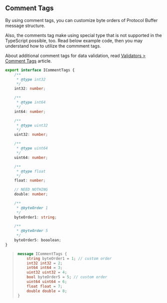 ## Comment Tags
By using comment tags, you can customize byte orders of Protocol Buffer message structure. 

Also, the comments tag make using special type that is not supported in the TypeScript possible, too. Read below example code, then you may understand how to utilize the commment tags. 

About additional comment tags for data validation, read [Validators > Comment Tags](/docs/validators/tags) article.

```typescript
export interface ICommentTags {
    /**
     * @type int32
     */
    int32: number;

    /**
     * @type int64
     */
    int64: number;

    /**
     * @type uint32
     */
    uint32: number;

    /**
     * @type uint64
     */
    uint64: number;

    /**
     * @type float
     */
    float: number;

    // NEED NOTHING
    double: number;

    /**
     * @byteOrder 1
     */
    byteOrder1: string;

    /**
     * @byteOrder 5
     */
    byteOrder5: booolean;
}
```

> ```protobuf
> message ICommentTags {
>     string byteOrder1 = 1; // custom order
>     int32 int32 = 2;
>     int64 int64 = 3;
>     uint32 uint32 = 4;
>     bool byteOrder5 = 5; // custom order
>     uint64 uint64 = 6;
>     float float = 7;
>     double double = 8;
> }
> ```